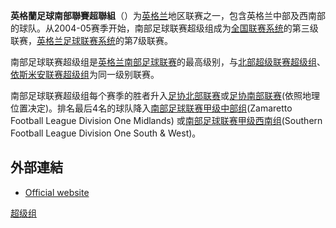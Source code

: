 {{Infobox football league
| country    = {{ENG}}
| founded    = 1893
| teams      = 22
| promotion  = [[英格蘭足球議會南部聯賽|英格蘭足球議會南部聯賽]]<br>[[英格蘭足球議會北部聯賽|英格蘭足球議會北部聯賽]]
| relegation = [[南部足球联赛甲级西南组|南部足球联赛甲级西南组]]<br>[[南部足球联赛甲级中部组|南部足球联赛甲级中部组]]
| levels     = 7
| domest_cup = [[足总杯|足总杯]]<br>[[英格蘭足總錦標|英格蘭足總錦標]]<br>[[南部联赛杯|南部联赛杯]]
| confed_cup =
| champions  = [[Corby_Town|Corby Town]]
| season     = 2014–15
| current    = 
| website    = [http://webarchive.loc.gov/all/20061019163413/http://www.southern-football-league.co.uk/ 网站]
}}

'''英格蘭足球南部聯賽超聯組'''（{{lang-en|'''Southern League Premier Division'''}}）为[[英格兰|英格兰]]地区联赛之一，包含英格兰中部及西南部的球队。从2004-05赛季开始，南部足球联赛超级组成为[[英格兰足球全国联赛系统|全国联赛系统]]的第三级联赛，[[英格兰足球联赛系统|英格兰足球联赛系统]]的第7级联赛。

南部足球联赛超级组是[[英格兰南部足球联赛|英格兰南部足球联赛]]的最高级别，与[[北部超级联赛超级组|北部超级联赛超级组]]、[[依斯米安联赛超级组|依斯米安联赛超级组]]为同一级别联赛。

南部足球联赛超级组每个赛季的胜者升入[[英格兰足协北部联赛|足协北部联赛]]或[[英格兰足协南部联赛|足协南部联赛]](依照地理位置决定)。排名最后4名的球队降入[[南部足球联赛甲级中部组|南部足球联赛甲级中部组]](Zamaretto Football League Division One Midlands) 或[[南部足球联赛甲级西南组|南部足球联赛甲级西南组]](Southern Football League Division One South & West)。

==外部連結==
*[http://webarchive.loc.gov/all/20061019163413/http://www.southern-football-league.co.uk/ Official website]

{{英格蘭足球架構}}

[[Category:英格兰足球南部联赛|超级组]]